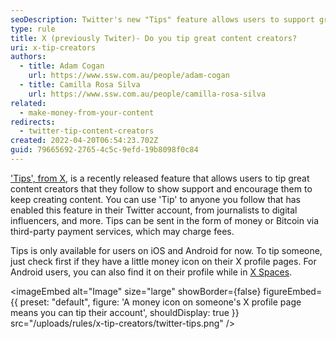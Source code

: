 ```yaml
---
seoDescription: Twitter's new "Tips" feature allows users to support great content creators by sending money or Bitcoin tips through third-party payment services.
type: rule
title: X (previously Twiter)- Do you tip great content creators?
uri: x-tip-creators
authors:
  - title: Adam Cogan
    url: https://www.ssw.com.au/people/adam-cogan
  - title: Camilla Rosa Silva
    url: https://www.ssw.com.au/people/camilla-rosa-silva
related:
  - make-money-from-your-content
redirects:
  - twitter-tip-content-creators
created: 2022-04-20T06:54:23.702Z
guid: 79665692-2765-4c5c-9efd-19b8098f0c84
---
```


['Tips', from X](https://help.twitter.com/en/using-twitter/tips), is a recently released feature that allows users to tip great content creators that they follow to show support and encourage them to keep creating content.
You can use 'Tip' to anyone you follow that has enabled this feature in their Twitter account, from journalists to digital influencers, and more. Tips can be sent in the form of money or Bitcoin via third-party payment services, which may charge fees.

Tips is only available for users on iOS and Android for now. To tip someone, just check first if they have a little money icon on their X profile pages. For Android users, you can also find it on their profile while in [X Spaces](https://help.x.com/en/using-x/spaces).


<imageEmbed
  alt="Image"
  size="large"
  showBorder={false}
  figureEmbed={{
    preset: "default",
    figure: 'A money icon on someone\'s X profile page means you can tip their account',
    shouldDisplay: true
  }}
  src="/uploads/rules/x-tip-creators/twitter-tips.png"
/>
